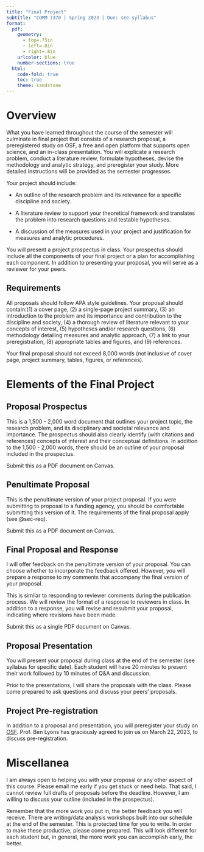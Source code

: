 ```yaml
---
title: "Final Project"
subtitle: "COMM 7370 | Spring 2023 | Due: see syllabus"
format:
  pdf:
    geometry: 
      - top=.75in
      - left=.8in
      - right=.8in
    urlcolor: blue
    number-sections: true
  html:
    code-fold: true
    toc: true
    theme: sandstone
---
```


# Overview

What you have learned throughout the course of the semester will culminate in final project that consists of a research proposal, a preregistered study on OSF, a free and open platform that supports open science, and an in-class presentation. You will explicate a research problem, conduct a literature review, formulate hypotheses, devise the methodology and analytic strategy, and preregister your study. More detailed instructions will be provided as the semester progresses.

Your project should include:

-   An outline of the research problem and its relevance for a specific discipline and society.

-   A literature review to support your theoretical framework and translates the problem into research questions and testable hypotheses.

-   A discussion of the measures used in your project and justification for measures and analytic procedures.

You will present a project prospectus in class. Your prospectus should include all the components of your final project or a plan for accomplishing each component. In addition to presenting your proposal, you will serve as a reviewer for your peers.

## Requirements {#sec-req}

All proposals should follow APA style guidelines. Your proposal should contain:(1) a cover page, (2) a single-page project summary, (3) an introduction to the problem and its importance and contribution to the discipline and society, (4) a thorough review of literature relevant to your concepts of interest, (5) hypotheses and/or research questions, (6) methodology detailing measures and analytic approach, (7) a link to your preregistration, (8) appropriate tables and figures, and (9) references.

Your final proposal should not exceed 8,000 words (not inclusive of cover page, project summary, tables, figures, or references).

# Elements of the Final Project

## Proposal Prospectus

This is a 1,500 - 2,000 word document that outlines your project topic, the research problem, and its disciplinary and societal relevance and importance. The prospectus should also clearly identify (with citations and references) concepts of interest and their conceptual definitions. In addition to the 1,500 - 2,000 words, there should be an outline of your proposal included in the prospectus.

Submit this as a PDF document on Canvas.

## Penultimate Proposal

This is the penultimate version of your project proposal. If you were submitting to proposal to a funding agency, you should be comfortable submitting this version of it. The requirements of the final proposal apply (see @sec-req).

Submit this as a PDF document on Canvas.

## Final Proposal and Response

I will offer feedback on the penultimate version of your proposal. You can choose whether to incorporate the feedback offered. However, you will prepare a response to my comments that accompany the final version of your proposal.

This is similar to responding to reviewer comments during the publication process. We will review the format of a response to reviewers in class. In addition to a response, you will revise and resubmit your proposal, indicating where revisions have been made.

Submit this as a single PDF document on Canvas.

## Proposal Presentation

You will present your proposal during class at the end of the semester (see syllabus for specific date). Each student will have 20 minutes to present their work followed by 10 minutes of Q\&A and discussion.

Prior to the presentations, I will share the proposals with the class. Please come prepared to ask questions and discuss your peers' proposals.

## Project Pre-registration

In addition to a proposal and presentation, you will preregister your study on [OSF](https://osf.io/). Prof. Ben Lyons has graciously agreed to join us on March 22, 2023, to discuss pre-registration.

# Miscellanea

I am always open to helping you with your proposal or any other aspect of this course. Please email me early if you get stuck or need help. That said, I cannot review full drafts of proposals before the deadline. However, I am willing to discuss your outline (included in the prospectus).

Remember that the more work you put in, the better feedback you will receive. There are writing/data analysis workshops built into our schedule at the end of the semester. This is protected time for you to write. In order to make these productive, please come prepared. This will look different for each student but, in general, the more work you can accomplish early, the better. 

